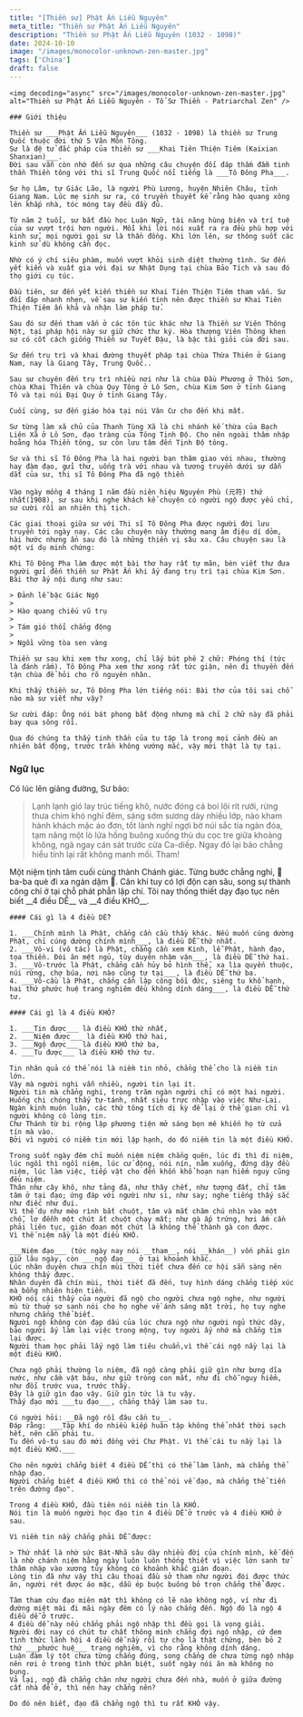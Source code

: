 ```yaml
---
title: "[Thiền sư] Phật Ấn Liễu Nguyên"
meta_title: "Thiền sư Phật Ấn Liễu Nguyên"
description: "Thiền sư Phật Ấn Liễu Nguyên (1032 - 1098)"
date: 2024-10-10
image: "/images/monocolor-unknown-zen-master.jpg"
tags: ['China']
draft: false
---
```


<div className="grid xl:grid-cols-8 lg:grid-cols-8 md:grid-cols-2 sm:grid-cols-2 xs:grid-cols-1 gap-8 bg-body dark:bg-darkmode-body">

  <div className="lg:col-span-3 md:col-span-1">

    <img decoding="async" src="/images/monocolor-unknown-zen-master.jpg" alt="Thiền sư Phật Ấn Liễu Nguyên - Tổ Sư Thiền - Patriarchal Zen" />

    ### Giới thiệu

    Thiền sư ___Phật Ấn Liễu Nguyên___ (1032 - 1098) là thiền sư Trung Quốc thuộc đời thứ 5 Vân Môn Tông.
    Sư là đệ tử đắc pháp của thiền sư ___Khai Tiên Thiện Tiêm (Kaixian Shanxian)___.
    Đời sau vẫn còn nhớ đến sư qua những câu chuyện đối đáp thấm đẫm tinh thần Thiền tông với thi sĩ Trung Quốc nổi tiếng là ___Tô Đông Pha___.

    Sư họ Lâm, tự Giác Lão, là người Phù Lương, huyện Nhiên Châu, tỉnh Giang Nam. Lúc mẹ sinh sư ra, có truyền thuyết kể rằng hào quang xông lên khắp nhà, tóc móng tay đều đầy đủ.

    Từ năm 2 tuổi, sư bắt đầu học Luận Ngữ, tài năng hùng biện và trí tuệ của sư vượt trội hơn người. Mỗi khi lời nói xuất ra ra đều phù hợp với kinh sử, mọi người gọi sư là thần đồng. Khi lớn lên, sư thông suốt các kinh sử dù không cần đọc.

    Nhờ có ý chí siêu phàm, muốn vượt khỏi sinh diệt thường tình. Sư đến yết kiến và xuất gia với đại sư Nhật Dụng tại chùa Bảo Tích và sau đó thọ giới cụ túc.

    Đầu tiên, sư đến yết kiến thiền sư Khai Tiên Thiện Tiêm tham vấn. Sư đối đáp nhanh nhẹn, về sau sư kiến tính nên được thiền sư Khai Tiên Thiện Tiêm ấn khả và nhận làm pháp tử.

    Sau đó sư đến tham vấn ở các tôn túc khác như là Thiền sư Viên Thông Nột, tại pháp hội này sư giữ chức thư ký. Hòa thượng Viên Thông khen sư có cốt cách giống Thiền sư Tuyết Đậu, là bậc tài giỏi của đời sau.

    Sư đến trụ trì và khai đường thuyết pháp tại chùa Thừa Thiên ở Giang Nam, nay là Giang Tây, Trung Quốc..

    Sau sư chuyên đến trụ trì nhiều nơi như là chùa Đầu Phương ở Thôi Sơn, chùa Khai Thiên và chùa Quy Tông ở Lô Sơn, chùa Kim Sơn ở tỉnh Giang Tô và tại núi Đại Quy ở tỉnh Giang Tây.

    Cuối cùng, sư đến giáo hóa tại núi Vân Cư cho đến khi mất.

    Sư từng làm xã chủ của Thanh Tùng Xã là chi nhánh kế thừa của Bạch Liên Xã ở Lô Sơn, đạo tràng của Tông Tịnh Độ. Cho nên ngoài thâm nhập hoằng hóa Thiền tông, sư còn lưu tâm đến Tịnh Độ tông.

    Sư và thi sĩ Tô Đông Pha là hai người bạn thâm giao với nhau, thường hay đàm đạo, gửi thư, uống trà với nhau và tương truyền dưới sự dẫn dắt của sư, thi sĩ Tô Đông Pha đã ngộ thiền

    Vào ngày mồng 4 tháng 1 năm đầu niên hiệu Nguyên Phù (元符) thứ nhất(1908), sư sau khi nghe khách kể chuyện có người ngộ được yếu chỉ, sư cười rồi an nhiên thị tịch.

    Các giai thoại giữa sư với Thi sĩ Tô Đông Pha được người đời lưu truyền tới ngày nay. Các câu chuyện này thường mang âm điệu dí dỏm, hài hước nhưng ẩn sau đó là những thiền vị sâu xa. Câu chuyện sau là một ví dụ minh chứng:

    Khi Tô Đông Pha làm được một bài thơ hay rất tự mãn, bèn viết thư đưa người gửi đến thiền sư Phật Ấn khi ấy đang trụ trì tại chùa Kim Sơn. Bài thơ ấy nội dung như sau:

    > Đảnh lễ bậc Giác Ngộ
    >
    > Hào quang chiếu vũ trụ
    >
    > Tám gió thổi chẳng động
    >
    > Ngồi vững tòa sen vàng

    Thiền sư sau khi xem thư xong, chỉ lấy bút phê 2 chữ: Phóng thí (tức là đánh rắm). Tô Đông Pha xem thư xong rất tức giận, nên đi thuyền đến tận chùa để hỏi cho rõ nguyên nhân.

    Khi thấy thiền sư, Tô Đông Pha lớn tiếng nói: Bài thơ của tôi sai chỗ  nào mà sư viết như vậy?

    Sư cười đáp: Ông nói bát phong bất động nhưng mà chỉ 2 chữ này đã phải bay qua sông rồi.

    Qua đó chúng ta thấy tinh thần của tu tập là trong mọi cảnh đều an nhiên bất động, trước trần không vướng mắc, vậy mới thật là tự tại.

</div>

<div className="lg:col-span-5 md:col-span-1">

  ### Ngữ lục

Có lúc lên giảng đường, Sư bảo:

> Lạnh lạnh gió lay trúc tiếng khô, nước đóng cá boi lội rít rưới, rừng thưa chim khó nghỉ đêm, sáng sớm sương dày nhiều lớp, nào kham hành khách mặc áo đơn, tốt lành nghĩ ngợi bờ núi sắc tía ngàn đóa, tạm nâng một lò lửa hồng buông xuống thù du cọc tre giữa khoảng không, ngã ngay cán sát trước cửa Ca-diếp. Ngay đó lại bảo chẳng hiểu tính lại rất không manh mối. Tham!

  <Notice type="warning" title="cảnh ngữ">
    Một niệm tịnh tâm cuối cùng thành Chánh giác.
    Từng bước chẳng nghỉ, 🐢 ba-ba què đi xa ngàn dặm 🐢.
    Căn khí tuy có lợi độn cạn sâu, song sự thành công chỉ ở tại chỗ phát phẫn lập chí.
    Tôi nay thống thiết dạy đạo tục nên biết __4 điều DỄ__ và __4 điều KHÓ__.

    #### Cái gì là 4 điều DỄ?

    1. ___Chính mình là Phật, chẳng cần cầu thầy khác. Nếu muốn cúng dường Phật, chỉ cúng dường chính mình___, là điều DỄ thứ nhất.
    2. ___Vô-vi (vô tác) là Phật, chẳng cần xem Kinh, lễ Phật, hành đạo, tọa thiền. Đói ăn mệt ngủ, tùy duyên nhậm vận___, là điều DỄ thứ hai.
    3. ___Vô-trước là Phật, chẳng cần hủy bỏ hình thể, xa lìa quyến thuộc, núi rừng, chợ búa, nơi nào cũng tự tại___, là điều DỄ thứ ba.
    4. ___Vô-cầu là Phật, chẳng cần lập công bồi đức, siêng tu khổ hạnh, hai thứ phước huệ trang nghiêm đều không dính dáng___, là điều DỄ thứ tư.

    #### Cái gì là 4 điều KHÓ?

    1. ___Tin được___ là điều KHÓ thứ nhất,
    2. ___Niệm được___ là điều KHÓ thứ hai,
    3. ___Ngộ được___ là điều KHÓ thứ ba,
    4. ___Tu được___ là điều KHÓ thứ tư.

    Tin nhân quả có thể nói là niềm tin nhỏ, chẳng thể cho là niềm tin lớn.
    Vậy mà người nghi vẫn nhiều, người tin lại ít.
    Người tin mà chẳng nghi, trong trăm ngàn người chỉ có một hai người.
    Huống chi chóng thấy tự-tánh, nhất siêu trực nhập vào việc Như-Lai.
    Ngàn kinh muôn luận, các thứ tông tích dị kỳ để lại ở thế gian chỉ vì người không có lòng tin.
    Chư Thánh từ bi rộng lập phương tiện mở sáng bọn mê khiến họ từ cửa tín mà vào.
    Bởi vì người có niềm tin mới lập hạnh, do đó niềm tin là một điều KHÓ.

    Trong suốt ngày đêm chỉ muốn niệm niệm chẳng quên, lúc đi thì đi niệm, lúc ngồi thì ngồi niệm, lúc cử động, nói nín, nằm xuống, đứng dậy đều niệm, lúc làm việc, tiếp vật cho đến khốn khổ hoạn nạn hiểm nguy cũng đều niệm.
    Thân như cây khô, như tảng đá, như thây chết, như tượng đất, chỉ tâm tâm ở tại đạo; ứng đáp với người như si, như say; nghe tiếng thấy sắc như điếc như đui.
    Vì thế dụ như mèo rình bắt chuột, tâm và mắt chăm chú nhìn vào một chỗ, lơ đễnh một chút ắt chuột chạy mất; như gà ấp trứng, hơi ấm cần phải liên tục, gián đoạn một chút là không thể thành gà con được.
    Vì thế niệm nầy là một điều KHÓ.

    ___Niệm đạo___ (tức ngày nay nói __tham__, nói __khán__) vốn phải gìn giữ lâu ngày, còn ___ngộ đạo___ ở tại khoảnh khắc.
    Lúc nhân duyên chưa chín mùi thời tiết chưa đến cơ hội sẵn sàng nên không thấy được.
    Nhân duyên đã chín mùi, thời tiết đã đến, tuy hình dáng chẳng tiếp xúc mà bỗng nhiên hiện tiền.
    KHÓ nói cái thấy của người đã ngộ cho người chưa ngộ nghe, như người mù từ thuở sơ sanh nói cho họ nghe về ánh sáng mặt trời, họ tuy nghe nhưng chẳng thể biết.
    Người ngộ không còn đạp dấu của lúc chưa ngộ như người ngủ thức dậy, bảo người ấy làm lại việc trong mộng, tuy người ấy nhớ mà chẳng tìm lại được.
    Người tham học phải lấy ngộ làm tiêu chuẩn,vì thế cái ngộ nầy lại là một điều KHÓ.

    Chưa ngộ phải thường lo niệm, đã ngộ càng phải giữ gìn như bưng dĩa nước, như cầm vật báu, như giữ tròng con mắt, như đi chỗ nguy hiểm, như đối trước vua, trước thầy.
    Đây là giữ gìn đạo vậy. Giữ gìn tức là tu vậy.
    Thấy đạo mới ___tu đạo___, chẳng thấy làm sao tu.

    Có người hỏi: __Đã ngộ rồi đâu cần tu__.
    Đáp rằng: ___Tập khí do nhiều kiếp huân tập không thể nhất thời sạch hết, nên cần phải tu.
    Tu đến vô-tu sau đó mới đồng với Chư Phật. Vì thế cái tu nầy lại là một điều KHÓ.___

    Cho nên người chẳng biết 4 điều DỄ thì có thể làm lành, mà chẳng thể nhập đạo.
    Người chẳng biết 4 điều KHÓ thì có thể nói về đạo, mà chẳng thể tiến trên đường đạo".

    Trong 4 điều KHÓ, đầu tiên nói niềm tin là KHÓ.
    Nói tin là muốn người học đạo tin 4 điều DỄ ở trước và 4 điều KHÓ ở sau.

    Vì niềm tin nầy chẳng phải DỄ được:

    > Thứ nhất là nhờ sức Bát-Nhã sâu dày nhiều đời của chính mình, kế đến là nhờ chánh niệm hằng ngày luôn luôn thống thiết vì việc lớn sanh tử thâm nhập vào xương tủy không có khoảnh khắc gián đoạn.
    Lòng tin đã như vậy thì câu thoại đầu sở tham như người đói được thức ăn, người rét được áo mặc, dẫu ép buộc buông bỏ trọn chẳng thể được.

    Tâm tham cứu đạo miên mật thì không có lẽ nào không ngộ, ví như đi đường miệt mài đi mãi ngày đêm có lý nào chẳng đến. Ngộ đó là ngộ 4 điều dễ ở trước.
    4 điều dễ này nếu chẳng phải ngộ nhập thì đều gọi là vọng giải.
    Người đời nay có chút tư chất thông minh chẳng đợi ngộ nhập, cứ đem tình thức lãnh hội 4 điều dễ nầy rồi tự cho là thật chứng, bèn bỏ 2 thứ ___phước huệ___ trang nghiêm, vì cho rằng không dính dáng.
    Luận đàm lý tột chưa từng chẳng đúng, song chẳng dè chưa từng ngộ nhập nên rơi ở trong tình thức phân biệt, suốt ngày nói ăn mà không no bụng.
    Vả lại, ngộ đã chẳng chân như người chưa đến nhà, muốn ở giữa đường cất nhà để ở, thì nên hay chẳng nên?

    Do đó nên biết, đạo đã chẳng ngộ thì tu rất KHÓ vậy.
  </Notice>

  <Notice type="tip" title="tác phẩm">

  </Notice>

  <Notice type="info" title="thông tin khác">

  </Notice>

</div>

</div>
